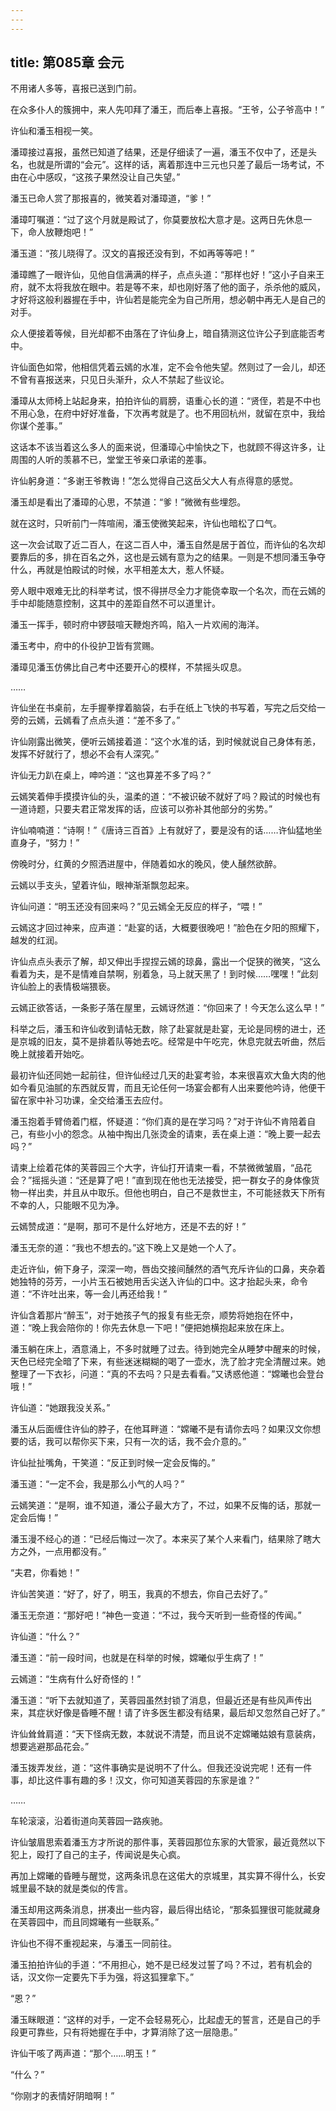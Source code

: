 ```yaml
---
---
---
```

title: 第085章 会元
---





不用诸人多等，喜报已送到门前。

在众多仆人的簇拥中，来人先叩拜了潘王，而后奉上喜报。“王爷，公子爷高中！”

许仙和潘玉相视一笑。

潘璋接过喜报，虽然已知道了结果，还是仔细读了一遍，潘玉不仅中了，还是头名，也就是所谓的“会元”。这样的话，离着那连中三元也只差了最后一场考试，不由在心中感叹，“这孩子果然没让自己失望。”

潘玉已命人赏了那报喜的，微笑着对潘璋道，“爹！”

潘璋叮嘱道：“过了这个月就是殿试了，你莫要放松大意才是。这两日先休息一下，命人放鞭炮吧！”

潘玉道：“孩儿晓得了。汉文的喜报还没有到，不如再等等吧！”

潘璋瞧了一眼许仙，见他自信满满的样子，点点头道：“那样也好！”这小子自来王府，就不太将我放在眼中。若是等不来，却也刚好落了他的面子，杀杀他的威风，才好将这般利器握在手中，许仙若是能完全为自己所用，想必朝中再无人是自己的对手。

众人便接着等候，目光却都不由落在了许仙身上，暗自猜测这位许公子到底能否考中。

许仙面色如常，他相信凭着云嫣的水准，定不会令他失望。然则过了一会儿，却还不曾有喜报送来，只见日头渐升，众人不禁起了些议论。

潘璋从太师椅上站起身来，拍拍许仙的肩膀，语重心长的道：“贤侄，若是不中也不用心急，在府中好好准备，下次再考就是了。也不用回杭州，就留在京中，我给你谋个差事。”

这话本不该当着这么多人的面来说，但潘璋心中愉快之下，也就顾不得这许多，让周围的人听的羡慕不已，堂堂王爷亲口承诺的差事。

许仙躬身道：“多谢王爷教诲！”怎么觉得自己这岳父大人有点得意的感觉。

潘玉却是看出了潘璋的心思，不禁道：“爹！”微微有些埋怨。

就在这时，只听前门一阵喧闹，潘玉使微笑起来，许仙也暗松了口气。

这一次会试取了近二百人，在这二百人中，潘玉自然是居于首位，而许仙的名次却要靠后的多，排在百名之外，这也是云嫣有意为之的结果。一则是不想同潘玉争夺什么，再就是怕殿试的时候，水平相差太大，惹人怀疑。

旁人眼中艰难无比的科举考试，恨不得拼尽全力才能侥幸取一个名次，而在云嫣的手中却能随意控制，这其中的差距自然不可以道里计。

潘玉一挥手，顿时府中锣鼓喧天鞭炮齐鸣，陷入一片欢闹的海洋。

潘玉考中，府中的仆役护卫皆有赏赐。

潘璋见潘玉仿佛比自己考中还要开心的模样，不禁摇头叹息。

……

许仙坐在书桌前，左手握拳撑着脑袋，右手在纸上飞快的书写着，写完之后交给一旁的云嫣，云嫣看了点点头道：“差不多了。”

许仙刚露出微笑，便听云嫣接着道：“这个水准的话，到时候就说自己身体有恙，发挥不好就行了，想必不会有人深究。”

许仙无力趴在桌上，呻吟道：“这也算差不多了吗？”

云嫣笑着伸手摸摸许仙的头，温柔的道：“不被识破不就好了吗？殿试的时候也有一道诗题，只要夫君正常发挥的话，应该可以弥补其他部分的劣势。”

许仙喃喃道：“诗啊！”《唐诗三百首》上有就好了，要是没有的话……许仙猛地坐直身子，“努力！”

傍晚时分，红黄的夕照洒进屋中，伴随着如水的晚风，使人醺然欲醉。

云嫣以手支头，望着许仙，眼神渐渐飘忽起来。

许仙问道：“明玉还没有回来吗？”见云嫣全无反应的样子，“喂！”

云嫣这才回过神来，应声道：“赴宴的话，大概要很晚吧！”脸色在夕阳的照耀下，越发的红润。

许仙点点头表示了解，却又伸出手捏捏云嫣的琼鼻，露出一个促狭的微笑，“这么看着为夫，是不是情难自禁啊，别着急，马上就天黑了！到时候……嘿嘿！”此刻许仙脸上的表情极端猥亵。

云嫣正欲答话，一条影子落在屋里，云嫣讶然道：“你回来了！今天怎么这么早！”

科举之后，潘玉和许仙收到请帖无数，除了赴宴就是赴宴，无论是同榜的进士，还是京城的旧友，莫不是排着队等她去吃。经常是中午吃完，休息完就去听曲，然后晚上就接着开始吃。

最初许仙还同她一起前往，但许仙经过几天的赴宴考验，本来很喜欢大鱼大肉的他如今看见油腻的东西就反胃，而且无论任何一场宴会都有人出来要他吟诗，他便干留在家中补习功课，全交给潘玉去应付。

潘玉抱着手臂倚着门框，怀疑道：“你们真的是在学习吗？”对于许仙不肯陪着自己，有些小小的怨念。从袖中掏出几张烫金的请柬，丢在桌上道：“晚上要一起去吗？”

请柬上绘着花体的芙蓉园三个大字，许仙打开请柬一看，不禁微微皱眉，“品花会？”摇摇头道：“还是算了吧！”直到现在他也无法接受，把一群女子的身体像货物一样出卖，并且从中取乐。但他也明白，自己不是救世主，不可能拯救天下所有不幸的人，只能眼不见为净。

云嫣赞成道：“是啊，那可不是什么好地方，还是不去的好！”

潘玉无奈的道：“我也不想去的。”这下晚上又是她一个人了。

走近许仙，俯下身子，深深一吻，唇齿交接间醺然的酒气充斥许仙的口鼻，夹杂着她独特的芬芳，一小片玉石被她用舌尖送入许仙的口中。这才抬起头来，命令道：“不许吐出来，等一会儿再还给我！”

许仙含着那片“醉玉”，对于她孩子气的报复有些无奈，顺势将她抱在怀中，道：“晚上我会陪你的！你先去休息一下吧！”便把她横抱起来放在床上。

潘玉躺在床上，酒意涌上，不多时就睡了过去。待到她完全从睡梦中醒来的时候，天色已经完全暗了下来，有些迷迷糊糊的喝了一壶水，洗了脸才完全清醒过来。她整理了一下衣衫，问道：“真的不去吗？只是去看看。”又诱惑他道：“嫦曦也会登台哦！”

许仙道：“她跟我没关系。”

潘玉从后面缠住许仙的脖子，在他耳畔道：“嫦曦不是有请你去吗？如果汉文你想要的话，我可以帮你买下来，只有一次的话，我不会介意的。”

许仙扯扯嘴角，干笑道：“反正到时候一定会反悔的。”

潘玉道：“一定不会，我是那么小气的人吗？”

云嫣笑道：“是啊，谁不知道，潘公子最大方了，不过，如果不反悔的话，那就一定会后悔！”

潘玉漫不经心的道：“已经后悔过一次了。本来买了某个人来看门，结果除了瞎大方之外，一点用都没有。”

“夫君，你看她！”

许仙苦笑道：“好了，好了，明玉，我真的不想去，你自己去好了。”

潘玉无奈道：“那好吧！”神色一变道：“不过，我今天听到一些奇怪的传闻。”

许仙道：“什么？”

潘玉道：“前一段时间，也就是在科举的时候，嫦曦似乎生病了！”

云嫣道：“生病有什么好奇怪的！”

潘玉道：“听下去就知道了，芙蓉园虽然封锁了消息，但最近还是有些风声传出来，其症状好像是昏睡不醒！请了许多医生都没有结果，最后却又忽然自己好了。”

许仙耸耸肩道：“天下怪病无数，本就说不清楚，而且说不定嫦曦姑娘有意装病，想要逃避那品花会。”

潘玉拨弄发丝，道：“这件事确实是说明不了什么。但我还没说完呢！还有一件事，却比这件事有趣的多！汉文，你可知道芙蓉园的东家是谁？”

……

车轮滚滚，沿着街道向芙蓉园一路疾驰。

许仙皱眉思索着潘玉方才所说的那件事，芙蓉园那位东家的大管家，最近竟然以下犯上，殴打了自己的主子，传闻说是失心疯。

再加上嫦曦的昏睡与醒觉，这两条讯息在这偌大的京城里，其实算不得什么，长安城里最不缺的就是类似的传言。

潘玉却用这两条消息，拼凑出一些内容，最后得出结论，“那条狐狸很可能就藏身在芙蓉园中，而且同嫦曦有一些联系。”

许仙也不得不重视起来，与潘玉一同前往。

潘玉拍拍许仙的手道：“不用担心，她不是已经发过誓了吗？不过，若有机会的话，汉文你一定要先下手为强，将这狐狸拿下。”

“恩？”

潘玉眯眼道：“这样的对手，一定不会轻易死心，比起虚无的誓言，还是自己的手段更可靠些，只有将她握在手中，才算消除了这一层隐患。”

许仙干咳了两声道：“那个……明玉！”

“什么？”

“你刚才的表情好阴暗啊！”
